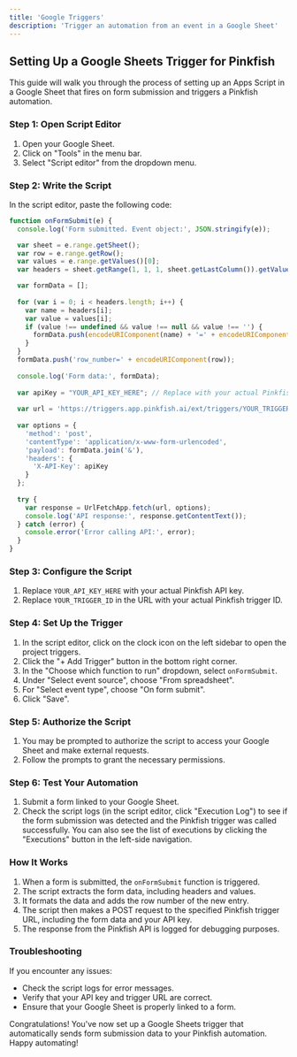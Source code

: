 ```yaml
--- 
title: 'Google Triggers'
description: 'Trigger an automation from an event in a Google Sheet'
---
```


## Setting Up a Google Sheets Trigger for Pinkfish

This guide will walk you through the process of setting up an Apps Script in a Google Sheet that fires on form submission and triggers a Pinkfish automation.

### Step 1: Open Script Editor

1. Open your Google Sheet.
2. Click on "Tools" in the menu bar.
3. Select "Script editor" from the dropdown menu.

### Step 2: Write the Script

In the script editor, paste the following code:

```javascript
function onFormSubmit(e) {
  console.log('Form submitted. Event object:', JSON.stringify(e));

  var sheet = e.range.getSheet();
  var row = e.range.getRow();
  var values = e.range.getValues()[0];
  var headers = sheet.getRange(1, 1, 1, sheet.getLastColumn()).getValues()[0];

  var formData = [];
  
  for (var i = 0; i < headers.length; i++) {
    var name = headers[i];
    var value = values[i];
    if (value !== undefined && value !== null && value !== '') {
      formData.push(encodeURIComponent(name) + '=' + encodeURIComponent(value));
    }
  }
  formData.push('row_number=' + encodeURIComponent(row));
  
  console.log('Form data:', formData);
  
  var apiKey = "YOUR_API_KEY_HERE"; // Replace with your actual Pinkfish API key
  
  var url = 'https://triggers.app.pinkfish.ai/ext/triggers/YOUR_TRIGGER_ID'; // Replace with your actual trigger URL
  
  var options = {
    'method': 'post',
    'contentType': 'application/x-www-form-urlencoded',
    'payload': formData.join('&'),
    'headers': {
      'X-API-Key': apiKey
    }
  };
  
  try {
    var response = UrlFetchApp.fetch(url, options);
    console.log('API response:', response.getContentText());
  } catch (error) {
    console.error('Error calling API:', error);
  }
}
```

### Step 3: Configure the Script

1. Replace `YOUR_API_KEY_HERE` with your actual Pinkfish API key.
2. Replace `YOUR_TRIGGER_ID` in the URL with your actual Pinkfish trigger ID.

### Step 4: Set Up the Trigger

1. In the script editor, click on the clock icon on the left sidebar to open the project triggers.
2. Click the "+ Add Trigger" button in the bottom right corner.
3. In the "Choose which function to run" dropdown, select `onFormSubmit`.
4. Under "Select event source", choose "From spreadsheet".
5. For "Select event type", choose "On form submit".
6. Click "Save".

### Step 5: Authorize the Script

1. You may be prompted to authorize the script to access your Google Sheet and make external requests.
2. Follow the prompts to grant the necessary permissions.

### Step 6: Test Your Automation

1. Submit a form linked to your Google Sheet.
2. Check the script logs (in the script editor, click "Execution Log") to see if the form submission was detected and the Pinkfish trigger was called successfully. You can also see the list of executions by clicking the "Executions" button in the left-side navigation.

### How It Works

1. When a form is submitted, the `onFormSubmit` function is triggered.
2. The script extracts the form data, including headers and values.
3. It formats the data and adds the row number of the new entry.
4. The script then makes a POST request to the specified Pinkfish trigger URL, including the form data and your API key.
5. The response from the Pinkfish API is logged for debugging purposes.

### Troubleshooting

If you encounter any issues:
- Check the script logs for error messages.
- Verify that your API key and trigger URL are correct.
- Ensure that your Google Sheet is properly linked to a form.

Congratulations! You've now set up a Google Sheets trigger that automatically sends form submission data to your Pinkfish automation. Happy automating!